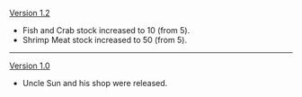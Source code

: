 {{Change History/Header}}
[[Version 1.2]]
* Fish and Crab stock increased to 10 (from 5).
* Shrimp Meat stock increased to 50 (from 5).
----
[[Version 1.0]]
* Uncle Sun and his shop were released.
